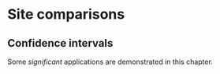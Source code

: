 # Site comparisons 

## Confidence intervals 

Some _significant_ applications are demonstrated in this chapter.  

